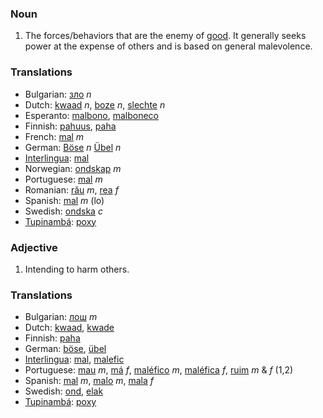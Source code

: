 ===Noun===
#The forces/behaviors that are the enemy of [[good]].  It generally seeks power at the expense of others and is based on general malevolence.

===Translations===
*Bulgarian: [[зло]] ''n''
*Dutch: [[kwaad]] ''n'', [[boze]] ''n'', [[slechte]] ''n''
*Esperanto: [[malbono]], [[malboneco]]
*Finnish: [[pahuus]], [[paha]]
*French: [[mal]] ''m''
*German: [[Böse]] ''n'' [[Übel]] ''n''
*[[Interlingua]]: [[mal]]
*Norwegian: [[ondskap]] ''m''
*Portuguese: [[mal]] ''m''
*Romanian: [[rău]] ''m'', [[rea]] ''f''
*Spanish: [[mal]] ''m'' (lo)
*Swedish: [[ondska]] ''c''
*[[Tupinambá]]: [[poxy]]

===Adjective===
#Intending to harm others.

===Translations===
*Bulgarian: [[лош]] ''m''
*Dutch: [[kwaad]], [[kwade]]
*Finnish: [[paha]]
*German: [[böse]], [[übel]]
*[[Interlingua]]: [[mal]], [[malefic]]
*Portuguese: [[mau]] ''m'', [[má]] ''f'', [[maléfico]] ''m'', [[maléfica]] ''f'', [[ruim]] ''m'' & ''f'' (1,2)
*Spanish: [[mal]] ''m'', [[malo]] ''m'', [[mala]] ''f''
*Swedish: [[ond]], [[elak]]
*[[Tupinambá]]: [[poxy]]